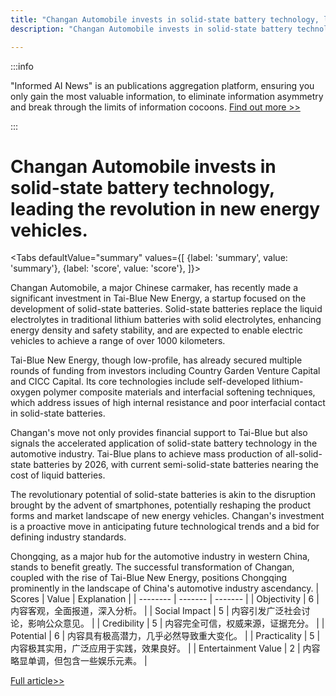```yaml
---
title: "Changan Automobile invests in solid-state battery technology, leading the revolution in new energy vehicles."
description: "Changan Automobile invests in solid-state battery technology, leading the revolution in new energy vehicles."

---
```



:::info

"Informed AI News" is an publications aggregation platform, ensuring you only gain the most valuable information, to eliminate information asymmetry and break through the limits of information cocoons.  [Find out more >>](/)

:::

# Changan Automobile invests in solid-state battery technology, leading the revolution in new energy vehicles.


<Tabs
	defaultValue="summary"
	values={[
	{label: 'summary', value: 'summary'},
	{label: 'score', value: 'score'},
]}>
<TabItem value="summary">


Changan Automobile, a major Chinese carmaker, has recently made a significant investment in Tai-Blue New Energy, a startup focused on the development of solid-state batteries. Solid-state batteries replace the liquid electrolytes in traditional lithium batteries with solid electrolytes, enhancing energy density and safety stability, and are expected to enable electric vehicles to achieve a range of over 1000 kilometers.

Tai-Blue New Energy, though low-profile, has already secured multiple rounds of funding from investors including Country Garden Venture Capital and CICC Capital. Its core technologies include self-developed lithium-oxygen polymer composite materials and interfacial softening techniques, which address issues of high internal resistance and poor interfacial contact in solid-state batteries.

Changan's move not only provides financial support to Tai-Blue but also signals the accelerated application of solid-state battery technology in the automotive industry. Tai-Blue plans to achieve mass production of all-solid-state batteries by 2026, with current semi-solid-state batteries nearing the cost of liquid batteries.

The revolutionary potential of solid-state batteries is akin to the disruption brought by the advent of smartphones, potentially reshaping the product forms and market landscape of new energy vehicles. Changan's investment is a proactive move in anticipating future technological trends and a bid for defining industry standards.

Chongqing, as a major hub for the automotive industry in western China, stands to benefit greatly. The successful transformation of Changan, coupled with the rise of Tai-Blue New Energy, positions Chongqing prominently in the landscape of China's automotive industry ascendancy.
</TabItem>
<TabItem value="score">
	| Scores     | Value   | Explanation |
	| -------- | ------- | ------- |
	| Objectivity  | 6    | 内容客观，全面报道，深入分析。    |
	| Social Impact | 5     | 内容引发广泛社会讨论，影响公众意见。    |
	| Credibility    | 5    | 内容完全可信，权威来源，证据充分。    |
	| Potential    | 6    | 内容具有极高潜力，几乎必然导致重大变化。    |
	| Practicality    | 5    | 内容极其实用，广泛应用于实践，效果良好。    |
	| Entertainment Value    | 2    | 内容略显单调，但包含一些娱乐元素。    |
</TabItem>
</Tabs>

[Full article>>](https://www.cnbeta.com.tw/articles/tech/1444242.htm)
